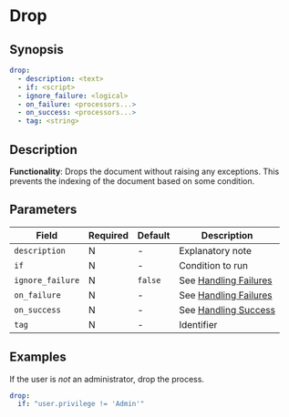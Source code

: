 # Drop

## Synopsis

```yaml
drop:
  - description: <text>
  - if: <script>
  - ignore_failure: <logical>
  - on_failure: <processors...>
  - on_success: <processors...>
  - tag: <string>
```

## Description

**Functionality**: Drops the document without raising any exceptions. This prevents the indexing of the document based on some condition.

## Parameters

|Field|Required|Default|Description|
|---|---|---|---|
|`description`|N|-|Explanatory note|
|`if`|N|-|Condition to run|
|`ignore_failure`|N|`false`|See [Handling Failures](../handling-failures.mdx)|
|`on_failure`|N|-|See [Handling Failures](../handling-failures.mdx)|
|`on_success`|N|-|See [Handling Success](../handling-success.mdx)|
|`tag`|N|-|Identifier|

## Examples

If the user is _not_ an administrator, drop the process.

```yaml
drop:
  if: "user.privilege != 'Admin'"
```
